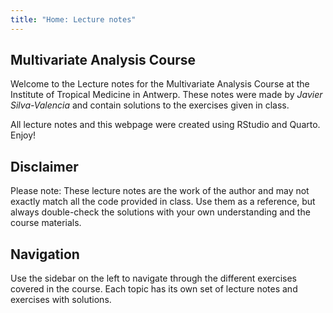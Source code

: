 ```yaml
---
title: "Home: Lecture notes"
---
```


## Multivariate Analysis Course

Welcome to the Lecture notes for the Multivariate Analysis Course at the Institute of Tropical Medicine in Antwerp. These notes were made by *Javier Silva-Valencia* and contain solutions to the exercises given in class. 

All lecture notes and this webpage were created using RStudio and Quarto. Enjoy!

## Disclaimer
Please note: These lecture notes are the work of the author and may not exactly match all the code provided in class. Use them as a reference, but always double-check the solutions with your own understanding and the course materials.

## Navigation
Use the sidebar on the left to navigate through the different exercises covered in the course. Each topic has its own set of lecture notes and exercises with solutions.